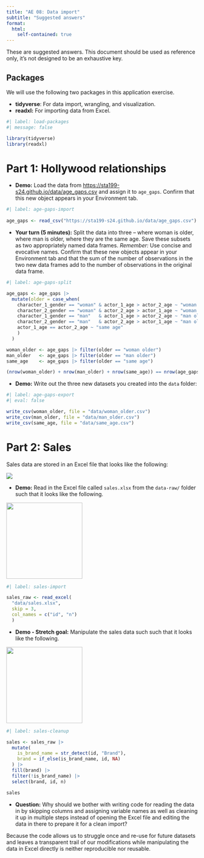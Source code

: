 ```yaml
---
title: "AE 08: Data import"
subtitle: "Suggested answers"
format:
  html:
    self-contained: true
---
```


::: callout-important
These are suggested answers.
This document should be used as reference only, it's not designed to be an exhaustive key.
:::

## Packages

We will use the following two packages in this application exercise.

-   **tidyverse**: For data import, wrangling, and visualization.
-   **readxl:** For importing data from Excel.

```r
#| label: load-packages
#| message: false

library(tidyverse)
library(readxl)
```

# Part 1: Hollywood relationships

-   **Demo:** Load the data from <https://sta199-s24.github.io/data/age_gaps.csv> and assign it to `age_gaps`. Confirm that this new object appears in your Environment tab.

```r
#| label: age-gaps-import
     
age_gaps <- read_csv("https://sta199-s24.github.io/data/age_gaps.csv")
```

-   **Your turn (5 minutes):** Split the data into three -- where woman is older, where man is older, where they are the same age. Save these subsets as two appropriately named data frames. *Remember:* Use concise and evocative names. Confirm that these new objects appear in your Environment tab and that the sum of the number of observations in the two new data frames add to the number of observations in the original data frame.

```r
#| label: age-gaps-split

age_gaps <- age_gaps |>
  mutate(older = case_when(
    character_1_gender == "woman" & actor_1_age > actor_2_age ~ "woman older",
    character_2_gender == "woman" & actor_2_age > actor_1_age ~ "woman older",
    character_1_gender == "man"   & actor_1_age > actor_2_age ~ "man older",
    character_2_gender == "man"   & actor_2_age > actor_1_age ~ "man older",
    actor_1_age == actor_2_age ~ "same age"
    )
  )

woman_older <- age_gaps |> filter(older == "woman older")
man_older   <- age_gaps |> filter(older == "man older")
same_age    <- age_gaps |> filter(older == "same age")

(nrow(woman_older) + nrow(man_older) + nrow(same_age)) == nrow(age_gaps)
```

-   **Demo:** Write out the three new datasets you created into the `data` folder:

```r
#| label: age-gaps-export
#| eval: false

write_csv(woman_older, file = "data/woman_older.csv")
write_csv(man_older, file = "data/man_older.csv")
write_csv(same_age, file = "data/same_age.csv")
```

# Part 2: Sales

Sales data are stored in an Excel file that looks like the following:

![](https://sta199-s24.github.io/images/sales-excel.png)

-   **Demo:** Read in the Excel file called `sales.xlsx` from the `data-raw/` folder such that it looks like the following.

![](https://sta199-s24.github.io/images/sales-1.png){width="200"}

```r
#| label: sales-import

sales_raw <- read_excel(
  "data/sales.xlsx", 
  skip = 3,
  col_names = c("id", "n")
  )
```

-   **Demo - Stretch goal:** Manipulate the sales data such such that it looks like the following.

![](https://sta199-s24.github.io/images/sales-2.png){width="200"}

```r
#| label: sales-cleanup

sales <- sales_raw |>
  mutate(
    is_brand_name = str_detect(id, "Brand"),
    brand = if_else(is_brand_name, id, NA)
  ) |>
  fill(brand) |>
  filter(!is_brand_name) |>
  select(brand, id, n)

sales
```

-   **Question:** Why should we bother with writing code for reading the data in by skipping columns and assigning variable names as well as cleaning it up in multiple steps instead of opening the Excel file and editing the data in there to prepare it for a clean import?

Because the code allows us to struggle once and re-use for future datasets and leaves a transparent trail of our modifications while manipulating the data in Excel directly is neither reproducible nor reusable.
